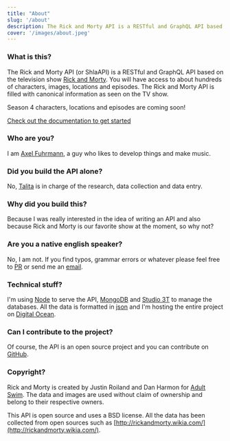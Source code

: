 ```yaml
---
title: "About"
slug: '/about'
description: The Rick and Morty API is a RESTful and GraphQL API based on the television show Rick and Morty.
cover: '/images/about.jpeg'
---
```


### What is this?
The Rick and Morty API (or ShlaAPI) is a RESTful and GraphQL API based on the television show [Rick and Morty](https://www.adultswim.com/videos/rick-and-morty).
You will have access to about hundreds of characters, images, locations and episodes. The Rick and Morty API is filled with canonical information as seen on the TV show.

Season 4 characters, locations and episodes are coming soon!

[Check out the documentation to get started](/documentation)

### Who are you?
I am [Axel Fuhrmann](https://axelfuhrmann.com/), a guy who likes to develop things and make music.

### Did you build the API alone?
No, [Talita](https://talitatraveler.com) is in charge of the research, data collection and data entry.

### Why did you build this?
Because I was really interested in the idea of writing an API and also because Rick and Morty is our favorite show at the moment, so why not?

### Are you a native english speaker?
No, I am not. If you find typos, grammar errors or whatever please feel free to [PR](https://github.com/afuh/rick-and-morty-api-site) or send me an [email](mailto:axelfuh@gmail.com).

### Technical stuff?
I'm using [Node](https://nodejs.org) to serve the API, [MongoDB](https://www.mongodb.com/) and [Studio 3T](https://studio3t.com/) to manage the databases. All the data is formatted in [json](http://json.org/) and I'm hosting the entire project on [Digital Ocean](https://m.do.co/c/2736d3ffe622).

### Can I contribute to the project?
Of course, the API is an open source project and you can contribute on [GitHub](https://github.com/afuh/rick-and-morty-api).

### Copyright?
Rick and Morty is created by Justin Roiland and Dan Harmon for [Adult Swim](https://www.adultswim.com). The data and images are used without claim of ownership and belong to their respective owners.

This API is open source and uses a BSD license. All the data has been collected from open sources such as [http://rickandmorty.wikia.com/](http://rickandmorty.wikia.com/).
